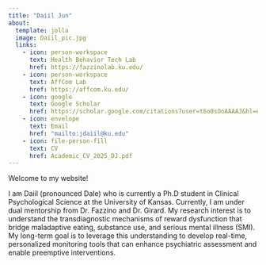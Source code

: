 ---
title: "Daiil Jun"
about:
  template: jolla
  image: Daiil_pic.jpg
  links:
    - icon: person-workspace
      text: Health Behavior Tech Lab
      href: https://fazzinolab.ku.edu/
    - icon: person-workspace
      text: AffCom Lab
      href: https://affcom.ku.edu/  
    - icon: google
      text: Google Scholar
      href: https://scholar.google.com/citations?user=t6o0sOoAAAAJ&hl=en&oi=ao
    - icon: envelope
      text: Email
      href: "mailto:jdaiil@ku.edu"
    - icon: file-person-fill
      text: CV
      href: Academic_CV_2025_DJ.pdf
---

Welcome to my website!

I am Daiil (pronounced Dale) who is currently a Ph.D student in Clinical Psychological Science at the University of Kansas. Currently, I am under dual mentorship from Dr. Fazzino and Dr. Girard. My research interest is to understand the transdiagnostic mechanisms of reward dysfunction that bridge maladaptive eating, substance use, and serious mental illness (SMI). My long-term goal is to leverage this understanding to develop real-time, personalized monitoring tools that can enhance psychiatric assessment and enable preemptive interventions. 